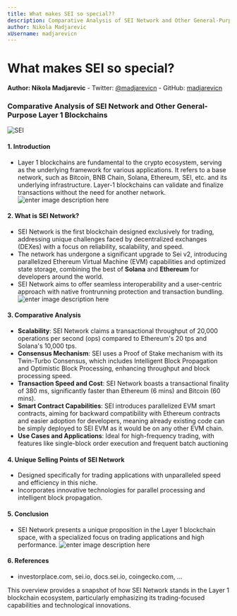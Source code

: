 ```yaml
---
title: What makes SEI so special??
description: Comparative Analysis of SEI Network and Other General-Purpose Layer 1 Blockchains
author: Nikola Madjarevic
xUsername: madjarevicn
---
```


# What makes SEI so special?
 **Author: Nikola Madjarevic**
    -   Twitter:  [@madjarevicn](https://twitter.com/madjarevicn)
    -   GitHub:  [madjarevicn](https://github.com/madjarevicn)
### Comparative Analysis of SEI Network and Other General-Purpose Layer 1 Blockchains
![SEI](https://api.seiyanization.com/zen_ball_loop_preview_06.gif)

#### 1. Introduction
   - Layer 1 blockchains are fundamental to the crypto ecosystem, serving as the underlying framework for various applications. It refers to a base network, such as Bitcoin, BNB Chain, Solana, Ethereum, SEI, etc. and its underlying infrastructure. Layer-1 blockchains can validate and finalize transactions without the need for another network.
![enter image description here](https://i.postimg.cc/wTRGBfGf/sei-meme.png)

#### 2. What is SEI Network?
   - SEI Network is the first blockchain designed exclusively for trading, addressing unique challenges faced by decentralized exchanges (DEXes) with a focus on reliability, scalability, and speed.
   - The network has undergone a significant upgrade to Sei v2, introducing parallelized Ethereum Virtual Machine (EVM) capabilities and optimized state storage, combining the best of **Solana** and **Ethereum** for developers around the world.
   - SEI Network aims to offer seamless interoperability and a user-centric approach with native frontrunning protection and transaction bundling.
![enter image description here](https://i.postimg.cc/j5ptWwtB/sei-meme-3.png)
#### 3. Comparative Analysis
   - **Scalability**: SEI Network claims a transactional throughput of 20,000 operations per second (ops) compared to Ethereum's 20 tps and Solana's 10,000 tps.
   - **Consensus Mechanism**: SEI uses a Proof of Stake mechanism with its Twin-Turbo Consensus, which includes Intelligent Block Propagation and Optimistic Block Processing, enhancing throughput and block processing speed.
   - **Transaction Speed and Cost**: SEI Network boasts a transactional finality of 380 ms, significantly faster than Ethereum (6 mins) and Bitcoin (60 mins).
   - **Smart Contract Capabilities**: SEI introduces parallelized EVM smart contracts, aiming for backward compatibility with Ethereum contracts and easier adoption for developers, meaning already existing code can be simply deployed to SEI EVM as it would be on any other EVM chain.
   - **Use Cases and Applications**: Ideal for high-frequency trading, with features like single-block order execution and frequent batch auctioning

#### 4. Unique Selling Points of SEI Network
   - Designed specifically for trading applications with unparalleled speed and efficiency in this niche.
   - Incorporates innovative technologies for parallel processing and intelligent block propagation.

#### 5. Conclusion
   - SEI Network presents a unique proposition in the Layer 1 blockchain space, with a specialized focus on trading applications and high performance.
![enter image description here](https://i.postimg.cc/5NkQsp9V/sei-meme-2.png)

#### 6. References
   - investorplace.com, sei.io, docs.sei.io, coingecko.com, ...

This overview provides a snapshot of how SEI Network stands in the Layer 1 blockchain ecosystem, particularly emphasizing its trading-focused capabilities and technological innovations.





